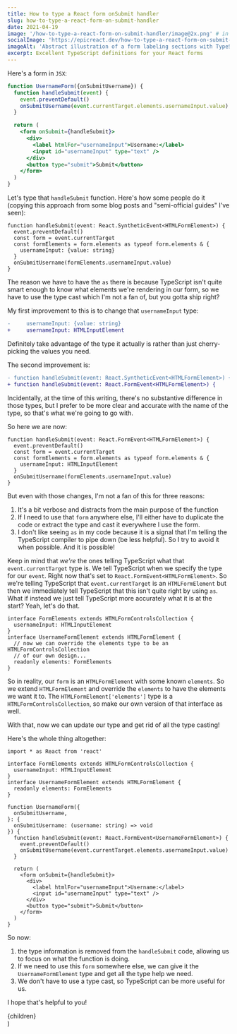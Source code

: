 ```yaml
---
title: How to type a React form onSubmit handler
slug: how-to-type-a-react-form-on-submit-handler
date: 2021-04-19
image: '/how-to-type-a-react-form-on-submit-handler/image@2x.png' # in static folder
socialImage: 'https://epicreact.dev/how-to-type-a-react-form-on-submit-handler/card@2x.png'
imageAlt: 'Abstract illustration of a form labeling sections with TypeScript and React types'
excerpt: Excellent TypeScript definitions for your React forms
---
```


Here's a form in `JSX`:

```jsx
function UsernameForm({onSubmitUsername}) {
  function handleSubmit(event) {
    event.preventDefault()
    onSubmitUsername(event.currentTarget.elements.usernameInput.value)
  }

  return (
    <form onSubmit={handleSubmit}>
      <div>
        <label htmlFor="usernameInput">Username:</label>
        <input id="usernameInput" type="text" />
      </div>
      <button type="submit">Submit</button>
    </form>
  )
}
```

Let's type that `handleSubmit` function. Here's how some people do it (copying
this approach from some blog posts and "semi-official guides" I've seen):

```tsx
function handleSubmit(event: React.SyntheticEvent<HTMLFormElement>) {
  event.preventDefault()
  const form = event.currentTarget
  const formElements = form.elements as typeof form.elements & {
    usernameInput: {value: string}
  }
  onSubmitUsername(formElements.usernameInput.value)
}
```

The reason we have to have the `as` there is because TypeScript isn't quite
smart enough to know what elements we're rendering in our form, so we have to
use the type cast which I'm not a fan of, but you gotta ship right?

My first improvement to this is to change that `usernameInput` type:

```diff
-     usernameInput: {value: string}
+     usernameInput: HTMLInputElement
```

Definitely take advantage of the type it actually is rather than just
cherry-picking the values you need.

The second improvement is:

```diff
- function handleSubmit(event: React.SyntheticEvent<HTMLFormElement>) {
+ function handleSubmit(event: React.FormEvent<HTMLFormElement>) {
```

Incidentally, at the time of this writing, there's no substantive difference in
those types, but I prefer to be more clear and accurate with the name of the
type, so that's what we're going to go with.

So here we are now:

```tsx
function handleSubmit(event: React.FormEvent<HTMLFormElement>) {
  event.preventDefault()
  const form = event.currentTarget
  const formElements = form.elements as typeof form.elements & {
    usernameInput: HTMLInputElement
  }
  onSubmitUsername(formElements.usernameInput.value)
}
```

But even with those changes, I'm not a fan of this for three reasons:

1. It's a bit verbose and distracts from the main purpose of the function
2. If I need to use that `form` anywhere else, I'll either have to duplicate the
   code or extract the type and cast it everywhere I use the form.
3. I don't like seeing `as` in my code because it is a signal that I'm telling
   the TypeScript compiler to pipe down (be less helpful). So I try to avoid it
   when possible. And it is possible!

Keep in mind that _we're_ the ones telling TypeScript what that
`event.currentTarget` type is. We tell TypeScript when we specify the type for
our `event`. Right now that's set to `React.FormEvent<HTMLFormElement>`. So
we're telling TypeScript that `event.currentTarget` is an `HTMLFormElement` but
then we immediately tell TypeScript that this isn't quite right by using `as`.
What if instead we just tell TypeScript more accurately what it is at the start?
Yeah, let's do that.

```tsx
interface FormElements extends HTMLFormControlsCollection {
  usernameInput: HTMLInputElement
}
interface UsernameFormElement extends HTMLFormElement {
  // now we can override the elements type to be an HTMLFormControlsCollection
  // of our own design...
  readonly elements: FormElements
}
```

So in reality, our `form` is an `HTMLFormElement` with some known `elements`. So
we extend `HTMLFormElement` and override the `elements` to have the elements we
want it to. The `HTMLFormElement['elements']` type is a
`HTMLFormControlsCollection`, so make our own version of that interface as well.

With that, now we can update our type and get rid of all the type casting!

Here's the whole thing altogether:

```tsx
import * as React from 'react'

interface FormElements extends HTMLFormControlsCollection {
  usernameInput: HTMLInputElement
}
interface UsernameFormElement extends HTMLFormElement {
  readonly elements: FormElements
}

function UsernameForm({
  onSubmitUsername,
}: {
  onSubmitUsername: (username: string) => void
}) {
  function handleSubmit(event: React.FormEvent<UsernameFormElement>) {
    event.preventDefault()
    onSubmitUsername(event.currentTarget.elements.usernameInput.value)
  }

  return (
    <form onSubmit={handleSubmit}>
      <div>
        <label htmlFor="usernameInput">Username:</label>
        <input id="usernameInput" type="text" />
      </div>
      <button type="submit">Submit</button>
    </form>
  )
}
```

So now:

1. the type information is removed from the `handleSubmit` code, allowing us to
   focus on what the function is doing.
2. If we need to use this `form` somewhere else, we can give it the
   `UsernameFormElement` type and get all the type help we need.
3. We don't have to use a type cast, so TypeScript can be more useful for us.

I hope that's helpful to you!


  <Article {...pageContext} {...props}>
    {children}
  </Article>
)

